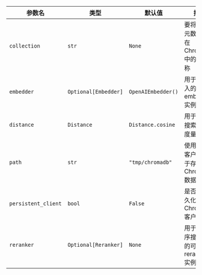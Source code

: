 | 参数名 | 类型 | 默认值 | 描述 |
| --------- | -------- | -------- | ----------- |
| `collection` | `str` | `None` | 要将向量和元数据存储在 ChromaDB 中的集合名称 |
| `embedder` | `Optional[Embedder]` | `OpenAIEmbedder()` | 用于生成嵌入的 embedder 实例 |
| `distance` | `Distance` | `Distance.cosine` | 用于相似性搜索的距离度量 |
| `path` | `str` | `"tmp/chromadb"` | 使用持久化客户端时用于存储 ChromaDB 数据的路径 |
| `persistent_client` | `bool` | `False` | 是否使用持久化 ChromaDB 客户端 |
| `reranker` | `Optional[Reranker]` | `None` | 用于重新排序搜索结果的可选 reranker 实例 |